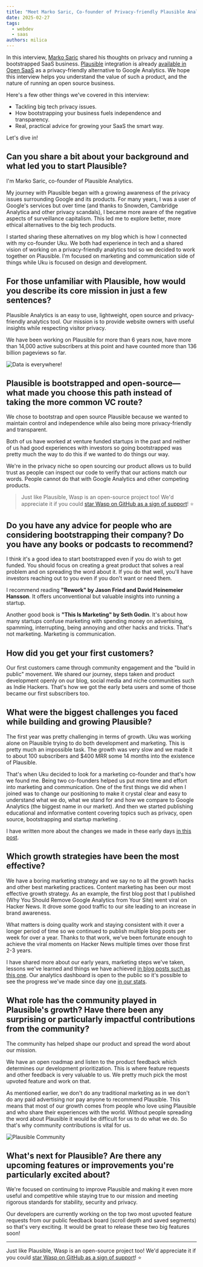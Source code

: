 ```yaml
---
title: "Meet Marko Saric, Co-founder of Privacy-friendly Plausible Analytics"
date: 2025-02-27
tags:
  - webdev
  - saas
authors: milica
---
```


In this interview, [Marko Saric](https://x.com/markosaric) shared his thoughts on privacy and running a bootstrapped SaaS business. [Plausible](https://plausible.io/) integration is already [available in Open SaaS](https://docs.opensaas.sh/guides/analytics/#plausible) as a privacy-friendly alternative to Google Analytics. We hope this interview helps you understand the value of such a product, and the nature of running an open source business.

Here's a few other things we've covered in this interview:

- Tackling big tech privacy issues.
- How bootstrapping your business fuels independence and transparency.
- Real, practical advice for growing your SaaS the smart way.

Let's dive in!

## Can you share a bit about your background and what led you to start Plausible?

I'm Marko Saric, co-founder of Plausible Analytics.

My journey with Plausible began with a growing awareness of the privacy issues surrounding Google and its products. For many years, I was a user of Google's services but over time (and thanks to Snowden, Cambridge Analytica and other privacy scandals), I became more aware of the negative aspects of surveillance capitalism. This led me to explore better, more ethical alternatives to the big tech products.

I started sharing these alternatives on my blog which is how I connected with my co-founder Uku. We both had experience in tech and a shared vision of working on a privacy-friendly analytics tool so we decided to work together on Plausible. I'm focused on marketing and communication side of things while Uku is focused on design and development.

## For those unfamiliar with Plausible, how would you describe its core mission in just a few sentences?

Plausible Analytics is an easy to use, lightweight, open source and privacy-friendly analytics tool. Our mission is to provide website owners with useful insights while respecting visitor privacy.

We have been working on Plausible for more than 6 years now, have more than 14,000 active subscribers at this point and have counted more than 136 billion pageviews so far.

<div className="flex justify-center">
  <img src="https://media1.giphy.com/media/v1.Y2lkPTc5MGI3NjExYnJ0MzBudXNsd2Nnb2VtYWs3dWQ3ZXJjNTd1amh3bjMwaGhxbmwybiZlcD12MV9pbnRlcm5hbF9naWZfYnlfaWQmY3Q9Zw/3oKIPEqDGUULpEU0aQ/giphy.gif" alt="Data is everywhere!" />
</div>

## Plausible is bootstrapped and open-source—what made you choose this path instead of taking the more common VC route?

We chose to bootstrap and open source Plausible because we wanted to maintain control and independence while also being more privacy-friendly and transparent.

Both of us have worked at venture funded startups in the past and neither of us had good experiences with investors so going bootstrapped was pretty much the way to do this if we wanted to do things our way.

We're in the privacy niche so open sourcing our product allows us to build trust as people can inspect our code to verify that our actions match our words. People cannot do that with Google Analytics and other competing products.

>Just like Plausible, Wasp is an open-source project too! We'd appreciate it if you could [star Wasp on GitHub as a sign of support](https://github.com/wasp-lang/wasp)! ⭐️

## Do you have any advice for people who are considering bootstrapping their company? Do you have any books or podcasts to recommend?

I think it's a good idea to start bootstrapped even if you do wish to get funded. You should focus on creating a great product that solves a real problem and on spreading the word about it. If you do that well, you'll have investors reaching out to you even if you don't want or need them.

I recommend reading **"Rework" by Jason Fried and David Heinemeier Hansson**. It offers unconventional but valuable insights into running a startup.

Another good book is **"This Is Marketing" by Seth Godin**. It's about how many startups confuse marketing with spending money on advertising, spamming, interrupting, being annoying and other hacks and tricks. That's not marketing. Marketing is communication.

## How did you get your first customers?

Our first customers came through community engagement and the "build in public" movement. We shared our journey, steps taken and product development openly on our blog, social media and niche communities such as Indie Hackers. That's how we got the early beta users and some of those became our first subscribers too.

## What were the biggest challenges you faced while building and growing Plausible?

The first year was pretty challenging in terms of growth. Uku was working alone on Plausible trying to do both development and marketing. This is pretty much an impossible task. The growth was very slow and we made it to about 100 subscribers and $400 MRR some 14 months into the existence of Plausible. 

That's when Uku decided to look for a marketing co-founder and that's how we found me. Being two co-founders helped us put more time and effort into marketing and communication. One of the first things we did when I joined was to change our positioning to make it crystal clear and easy to understand what we do, what we stand for and how we compare to Google Analytics (the biggest name in our market). And then we started publishing educational and informative content covering topics such as privacy, open source, bootstrapping and startup marketing . 

I have written more about the changes we made in these early days [in this post](https://plausible.io/blog/blog-post-changed-my-startup).

## Which growth strategies have been the most effective?

We have a boring marketing strategy and we say no to all the growth hacks and other best marketing practices. Content marketing has been our most effective growth strategy. As an example, the first blog post that I published (Why You Should Remove Google Analytics from Your Site) went viral on Hacker News. It drove some good traffic to our site leading to an increase in brand awareness. 

What matters is doing quality work and staying consistent with it over a longer period of time so we continued to publish multiple blog posts per week for over a year. Thanks to that work, we've been fortunate enough to achieve the viral moments on Hacker News multiple times over those first 2-3 years.

I have shared more about our early years, marketing steps we've taken, lessons we've learned and things we have achieved [in blog posts such as this one](https://plausible.io/blog/open-source-saas). Our analytics dashboard is open to the public so it's possible to see the progress we've made since day one [in our stats](https://plausible.io/plausible.io?period=all&keybindHint=A).

## What role has the community played in Plausible's growth? Have there been any surprising or particularly impactful contributions from the community?

The community has helped shape our product and spread the word about our mission.

We have an open roadmap and listen to the product feedback which determines our development prioritization. This is where feature requests and other feedback is very valuable to us. We pretty much pick the most upvoted feature and work on that. 

As mentioned earlier, we don't do any traditional marketing as in we don't do any paid advertising nor pay anyone to recommend Plausible. This means that most of our growth comes from people who love using Plausible and who share their experiences with the world. Without people spreading the word about Plausible it would be difficult for us to do what we do. So that's why community contributions is vital for us. 

<Image src={plausibleCommunity} alt="Plausible Community" loading="lazy" />

## What's next for Plausible? Are there any upcoming features or improvements you're particularly excited about?

We're focused on continuing to improve Plausible and making it even more useful and competitive while staying true to our mission and meeting rigorous standards for stability, security and privacy.

Our developers are currently working on the top two most upvoted feature requests from our public feedback board (scroll depth and saved segments) so that's very exciting. It would be great to release these two big features soon!

---

Just like Plausible, Wasp is an open-source project too! We'd appreciate it if you could [star Wasp on GitHub as a sign of support](https://github.com/wasp-lang/wasp)! ⭐️